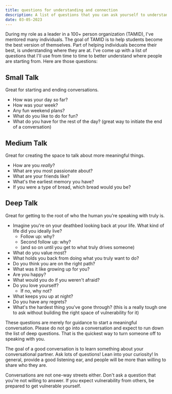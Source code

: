 ```yaml
---
title: questions for understanding and connection
description: A list of questions that you can ask yourself to understand who you or the people you know truly are.
date: 03-05-2023
---
```


During my role as a leader in a 100+ person organization (TAMID), I've mentored many individuals.
The goal of TAMID is to help students become the best version of themselves.
Part of helping individuals become their best, is understanding where they are at.
I've come up with a list of questions that I'll use from time to time to better understand where people are starting from.
Here are those questions:

## Small Talk

Great for starting and ending conversations.

- How was your day so far?
- How was your week?
- Any fun weekend plans?
- What do you like to do for fun?
- What do you have for the rest of the day? (great way to initiate the end of a conversation)

## Medium Talk

Great for creating the space to talk about more meaningful things.

- How are you _really_?
- What are you most passionate about?
- What are your friends like?
- What's the earliest memory you have?
- If you were a type of bread, which bread would you be?

## Deep Talk

Great for getting to the root of who the human you're speaking with truly is.

- Imagine you're on your deathbed looking back at your life. What kind of life did you ideally live?
  - Follow up: why?
  - Second follow up: why?
  - (and so on until you get to what truly drives someone)
- What do you value most?
- What holds you back from doing what you truly want to do?
- Do you think you are on the right path?
- What was it like growing up for you?
- Are you happy?
- What would you do if you weren't afraid?
- Do you love yourself?
  - If no, why not?
- What keeps you up at night?
- Do you have any regrets?
- What's the hardest thing you've gone through? (this is a really tough one to ask without building the right space of vulnerability for it)

These questions are merely for guidance to start a meaningful conversation.
Please do not go into a conversation and expect to run down the list of deep questions.
That is the quickest way to turn someone off to speaking with you.

The goal of a good conversation is to learn something about your conversational partner.
Ask lots of questions!
Lean into your curiosity!
In general, provide a good listening ear, and people will be more than willing to share who they are.

Conversations are not one-way streets either.
Don't ask a question that you're not willing to answer.
If you expect vulnerability from others, be prepared to get vulnerable yourself.
